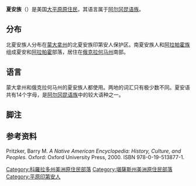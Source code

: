 {{noteTA
|T=zh-cn:夏延族; zh-tw:夏安族; zh-hk:夏延族;
|G1=USState
}}
{{Infobox Ethnic group
|group=夏安族
|image=[[Image:Cheyenne-portraits.jpg|none]]
|poptime=15,672<br/>
（北部: 3,542<ref>1990年数据，根据 Pritzker 308页。</ref> – 南部: 12,130<ref name=OIA>Oklahoma Indian Affairs. [http://www.ok.gov/oiac/Publications/index.html Oklahoma Indian Nations Pocket Pictorial Directory.] {{webarchive|url=https://web.archive.org/web/20090211145522/http://www.ok.gov/oiac/Publications/index.html |date=2009-02-11 }} 2008:7</ref>）
|popplane={{{flagicon|United States}} [[United_States|United States]] ({{flagicon|Montana}} [[Montana|Montana]], {{flagicon|Oklahoma}} [[Oklahoma|Oklahoma]])
|rels=[[基督教|基督教]]、[[泛靈論|泛靈論]]
|langs=[[夏安语|夏安语]]、[[英语|英语]]
|related=[[阿拉帕霍族|阿拉帕霍族]]、[[黑脚族|黑脚族]]和其他[[阿尔冈昆语族|阿尔冈昆语族]]人
}}

'''夏安族'''（{{lang|en|Cheyenne}}）是美国[[平原印第安人|大平原原住民]]，其语言属于[[阿尔冈昆语族|阿尔冈昆语族]]。

==分布==
北夏安族人分布在[[蒙大拿州|蒙大拿州]]的北夏安族印第安人保护区。南夏安族人和[[阿拉帕霍族|阿拉帕霍族]]组成夏安和[[阿拉帕霍|阿拉帕霍]]部落，居住在[[俄克拉何马州|俄克拉何马州]]南部。

==语言==
蒙大拿州和俄克拉何马州的夏安族人都使用{{link-en|夏安语|Cheyenne language}}。两地的词汇只有极少数不同。夏安语共有14个字母，是[[阿尔冈昆语族|阿尔冈昆语族]]中的较大语种之一。

==脚注==
{{reflist}}
==参考资料==
Pritzker, Barry M. ''A Native American Encyclopedia: History, Culture, and Peoples.'' Oxford: Oxford University Press, 2000. ISBN 978-0-19-513877-1.

[[Category:科羅拉多州美洲原住民部落|Category:科羅拉多州美洲原住民部落]]
[[Category:堪薩斯州美洲原住民部落|Category:堪薩斯州美洲原住民部落]]
[[Category:平原印第安人|Category:平原印第安人]]